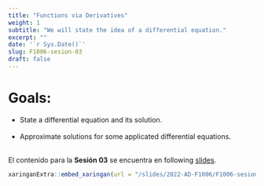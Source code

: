 ---
title: "Functions via Derivatives"
weight: 1
subtitle: "We will state the idea of a differential equation."
excerpt: ""
date: '`r Sys.Date()`'
slug: F1006-sesion-03
draft: false
---

# Goals:

 * State a differential equation and its solution. <br/><br/>
 * Approximate solutions for some applicated differential equations. <br/><br/>

El contenido para la **Sesión 03** se encuentra en following [slides](/slides/2022-AD-F1006/F1006-sesion-03).

```{r embed-xaringan, echo=FALSE}
xaringanExtra::embed_xaringan(url = "/slides/2022-AD-F1006/F1006-sesion-03", ratio = "4:3")
```